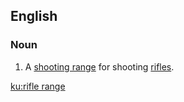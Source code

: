 ==English==

===Noun===
{{en-noun}}

# A [[shooting range]] for shooting [[rifle]]s.

[[ku:rifle range]]